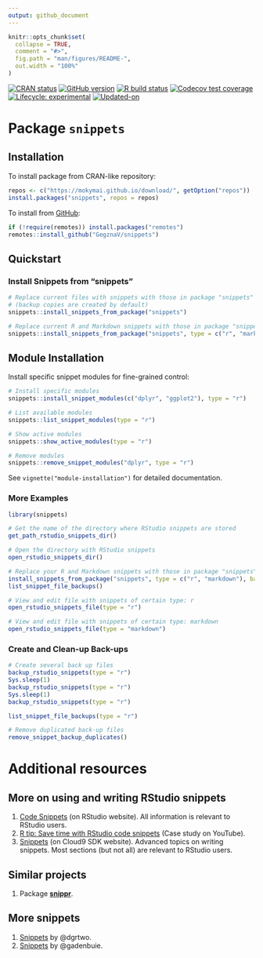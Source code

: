 ```yaml
---
output: github_document
---
```


<!-- README.md is generated from README.Rmd. Please edit that file -->

```r
knitr::opts_chunk$set(
  collapse = TRUE,
  comment = "#>",
  fig.path = "man/figures/README-",
  out.width = "100%"
)
```



<!-- badges: start -->
[![CRAN status](https://www.r-pkg.org/badges/version/snippets)](https://CRAN.R-project.org/package=snippets)
[![GitHub version](https://img.shields.io/badge/GitHub-v`r packageVersion("snippets")`-brightgreen.svg)](https://github.com/GegznaV/snippets)
[![R build status](https://github.com/GegznaV/snippets/workflows/R-CMD-check/badge.svg)](https://github.com/GegznaV/snippets/actions)
[![Codecov test coverage](https://codecov.io/gh/GegznaV/snippets/branch/master/graph/badge.svg)](https://codecov.io/gh/GegznaV/snippets?branch=master)
[![Lifecycle: experimental](https://img.shields.io/badge/lifecycle-experimental-orange.svg)](https://www.tidyverse.org/lifecycle/#experimental)
[![Updated-on](https://img.shields.io/badge/Updated%20on-`r gsub('-', '--', Sys.Date())`-yellowgreen.svg)]()
<!-- badges: end -->


# Package `snippets`

<!-- (`r packageVersion("snippets")`) -->

## Installation

<!-- You can install the released version of snippets from [CRAN](https://CRAN.R-project.org) with: -->

<!-- ``` r -->
<!-- install.packages("snippets") -->
<!-- ``` -->

To install package from CRAN-like repository:

```r
repos <- c("https://mokymai.github.io/download/", getOption("repos"))
install.packages("snippets", repos = repos)
```

To install from [GitHub](https://github.com/):

```r
if (!require(remotes)) install.packages("remotes")
remotes::install_github("GegznaV/snippets")
```


## Quickstart


### Install Snippets from "snippets"


```r
# Replace current files with snippets with those in package "snippets"
# (backup copies are created by default)
snippets::install_snippets_from_package("snippets")
```


```r
# Replace current R and Markdown snippets with those in package "snippets"
snippets::install_snippets_from_package("snippets", type = c("r", "markdown"), backup = TRUE)
```


## Module Installation

Install specific snippet modules for fine-grained control:

```r
# Install specific modules
snippets::install_snippet_modules(c("dplyr", "ggplot2"), type = "r")

# List available modules
snippets::list_snippet_modules(type = "r")

# Show active modules
snippets::show_active_modules(type = "r")

# Remove modules
snippets::remove_snippet_modules("dplyr", type = "r")
```

See `vignette("module-installation")` for detailed documentation.

### More Examples

```r
library(snippets)
```

```r
# Get the name of the directory where RStudio snippets are stored
get_path_rstudio_snippets_dir()
```

```r
# Open the directory with RStudio snippets
open_rstudio_snippets_dir()
```

```r
# Replace your R and Markdown snippets with those in package "snippets"
install_snippets_from_package("snippets", type = c("r", "markdown"), backup = TRUE)
list_snippet_file_backups()
```

```r
# View and edit file with snippets of certain type: r
open_rstudio_snippets_file(type = "r")
```

```r
# View and edit file with snippets of certain type: markdown
open_rstudio_snippets_file(type = "markdown")
```   


### Create and Clean-up Back-ups

```r
# Create several back up files
backup_rstudio_snippets(type = "r")
Sys.sleep(1)
backup_rstudio_snippets(type = "r")
Sys.sleep(1)
backup_rstudio_snippets(type = "r")
```

```r
list_snippet_file_backups(type = "r")
```

```r
# Remove duplicated back-up files
remove_snippet_backup_duplicates()
```




<!-- 

### Revert to a Certain Version of Back-up 

1. List all back-up files and select the one of interest.
    ```r
list_snippet_file_backups(type = "r")
    ```
    ```r
    #> c:/.R/snippets/r.snippets
    #> c:/.R/snippets/r.snippets--backup-2019-11-12-033948
    #> c:/.R/snippets/r.snippets--backup-2019-10-31-015042
    ```
2. Restore the back-up of interest, e.g.:
    ```r
restore_snippets_from_backup("r.snippets--backup-2019-10-31-015042")
    ```
    ```r
    #> v Back-up file was found: 'r.snippets--backup-2019-10-31-015042'
    #> i Snippets' type: r
    #> v Current 'r.snippets' file was backed up:
    #>   'r.snippets' -> 'r.snippets--backup-2020-01-05-012602'
    #> v Snippets were restored from the back-up file:
    #>   'r.snippets--backup-2019-10-31-015042' -> 'r.snippets'.
    ```
-->


# Additional resources

## More on using and writing RStudio snippets

1. [Code Snippets](https://support.rstudio.com/hc/en-us/articles/204463668-Code-Snippets)
   (on RStudio website).
   All information is relevant to RStudio users.
2. [R tip: Save time with RStudio code snippets](https://www.youtube.com/watch?v=h_i__VTSurU) 
   (Case study on YouTube).
3. [Snippets](https://cloud9-sdk.readme.io/docs/snippets) (on Cloud9 SDK website).
   Advanced topics on writing snippets.
   Most sections (but not all) are relevant to RStudio users.


## Similar projects

1. Package [**snippr**](https://github.com/dgrtwo/snippr).


## More snippets

1. [Snippets](https://github.com/dgrtwo/snippets) by @dgrtwo.
1. [Snippets](https://github.com/gadenbuie/snippets) by @gadenbuie.
<!-- 2. [R snippets](https://github.com/Hellerz/hellerz/blob/6180ad13d73c7ff826c9cf514840bbbd899d5873/scripts/ace/snippets/r.snippets) by @Hellerz -->
<!-- 3. [markdown snippets](https://github.com/Hellerz/hellerz/blob/6180ad13d73c7ff826c9cf514840bbbd899d5873/scripts/ace/snippets/markdown.snippets) by @Hellerz -->
<!-- 4. [R snippets](https://github.com/dick7/vimrc/blob/81a78437c9d6f45c3372e6998f4a8a832890c243/sources_non_forked/vim-snippets/snippets/r.snippets) by @dick7 -->
<!-- 5. [markdown snippets](https://github.com/dick7/vimrc/blob/81a78437c9d6f45c3372e6998f4a8a832890c243/sources_non_forked/vim-snippets/snippets/markdown.snippets) by @dick7 -->

<!-- <div style="text-align:right;">`r Sys.Date()`</div> -->
